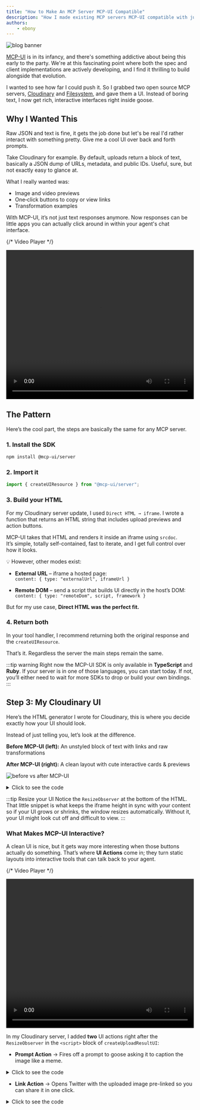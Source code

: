 ```yaml
---
title: "How to Make An MCP Server MCP-UI Compatible"
description: "How I made existing MCP servers MCP-UI compatible with just a few lines of code"
authors: 
    - ebony
---
```


![blog banner](mcp-ui.png)

[MCP-UI](https://mcpui.dev/guide/introduction) is in its infancy, and there's something addictive about being this early to the party. We're at this fascinating point where both the spec and client implementations are actively developing, and I find it thrilling to build alongside that evolution.

I wanted to see how far I could push it. So I grabbed two open source MCP servers, [Cloudinary](https://github.com/felores/cloudinary-mcp-server) and [Filesystem](https://github.com/modelcontextprotocol/servers/tree/main/src/filesystem), and gave them a UI. Instead of boring text, I now get rich, interactive interfaces right inside goose.

<!-- truncate -->

## Why I Wanted This

Raw JSON and text is fine, it gets the job done but let's be real I'd rather interact with something pretty. Give me a cool UI over back and forth prompts.

Take Cloudinary for example. By default, uploads return a block of text, basically a JSON dump of URLs, metadata, and public IDs. Useful, sure, but not exactly easy to glance at.

What I really wanted was:

- Image and video previews
- One‑click buttons to copy or view links
- Transformation examples

With MCP-UI, it’s not just text responses anymore. Now responses can be little apps you can actually click around in within your agent's chat interface.

{/* Video Player */}
<div style={{ width: '100%', maxWidth: '800px', margin: '0 auto' }}>
  <video 
    controls 
    width="100%" 
    height="400px"
    playsInline
  >
    <source src={require('@site/static/videos/cloudinary2.mp4').default} type="video/mp4" />
    Your browser does not support the video tag.
  </video>
</div>

## The Pattern

Here’s the cool part, the steps are basically the same for any MCP server.

### **1. Install the SDK**

```bash
npm install @mcp-ui/server
```

### **2. Import it**

```ts
import { createUIResource } from "@mcp-ui/server";
```

### **3. Build your HTML**

For my Cloudinary server update, I used `Direct HTML → iframe`. I wrote a function that returns an HTML string that includes upload previews and action buttons.  

MCP-UI takes that HTML and renders it inside an iframe using `srcdoc`.  
It’s simple, totally self-contained, fast to iterate, and I get full control over how it looks.  

💡 However, other modes exist:  

- **External URL** – iframe a hosted page:  
  `content: { type: "externalUrl", iframeUrl }`

- **Remote DOM** – send a script that builds UI directly in the host’s DOM:  
  `content: { type: "remoteDom", script, framework }`

But for my use case, **Direct HTML was the perfect fit.**

### **4. Return both**

In your tool handler, I recommend returning both the original response and the `createUIResource`.

That’s it. Regardless the server the main steps remain the same.

:::tip warning
  Right now the MCP-UI SDK is only available in **TypeScript** and **Ruby**.
  If your server is in one of those languages, you can start today.
  If not, you’ll either need to wait for more SDKs to drop or build your own bindings.
:::

## Step 3: My Cloudinary UI

Here’s the HTML generator I wrote for Cloudinary, this is where you decide exactly how your UI should look.

Instead of just telling you, let’s look at the difference.

**Before MCP-UI (left):** An unstyled block of text with links and raw transformations

**After MCP-UI (right):** A clean layout with cute interactive cards & previews

![before vs after MCP-UI](cloudinaryBefore&After.png)

<details>
<summary>Click to see the code</summary>

```ts
private createUploadResultUI(result: UploadApiResponse): string {
    const isImage = result.resource_type === 'image';
    const isVideo = result.resource_type === 'video';

    return `
    <!DOCTYPE html>
    <html lang="en">
    <head>
    <meta charset="UTF-8">
    <meta name="viewport" content="width=device-width, initial-scale=1.0">
    <title>Cloudinary Upload Result</title>
    <style>
    body {
      font-family: 'Segoe UI', Tahoma, Geneva, Verdana, sans-serif;
      margin: 0;
      padding: 20px;
      background: linear-gradient(135deg, #667eea 0%, #764ba2 100%);
      min-height: 100vh;
    }
    .container {
      max-width: 800px;
      margin: 0 auto;
      background: white;
      border-radius: 15px;
      box-shadow: 0 20px 40px rgba(0,0,0,0.1);
      overflow: hidden;
    }
    .header {
      background: linear-gradient(135deg, #4CAF50, #45a049);
      color: white;
      padding: 30px;
      text-align: center;
    }
    .content { padding: 30px; }
    .preview-section { text-align: center; margin-bottom: 30px; }
    .preview-section img, .preview-section video {
      max-width: 100%; max-height: 300px; border-radius: 10px;
      box-shadow: 0 10px 30px rgba(0,0,0,0.2);
    }
    .actions { display: flex; gap: 15px; justify-content: center; flex-wrap: wrap; }
    .btn { padding: 12px 24px; border-radius: 25px; color: white; border: none; cursor: pointer; }
    .btn-primary { background: #007bff; }
    .btn-success { background: #28a745; }
    </style>
    </head>
    <body>
      <div class="container">
        <div class="header">
          <div style="font-size:3em">✅</div>
          <h1>Upload Successful!</h1>
        </div>
        <div class="content">
          ${isImage ? `<img src="${result.secure_url}" />` : ''}
          ${isVideo ? `<video controls><source src="${result.secure_url}" /></video>` : ''}
          <div class="actions">
            <a href="${result.secure_url}" target="_blank" class="btn btn-primary">🔗 View</a>
            <button class="btn btn-success" onclick="navigator.clipboard.writeText('${result.secure_url}')">📋 Copy URL</button>
          </div>
        </div>
      </div>
      <script>
    // highlight-start
        const resizeObserver = new ResizeObserver((entries) => {
          entries.forEach((entry) => {
            window.parent.postMessage({
              type: "ui-size-change",
              payload: { height: entry.contentRect.height },
            }, "*");
          });
        });
        resizeObserver.observe(document.documentElement);
    //highlight-end
      </script>
    </body>
    </html>
    `;
}
```

</details>

:::tip Resize your UI
Notice the `ResizeObserver` at the bottom of the HTML.  
That little snippet is what keeps the iframe height in sync with your content so if your UI grows or shrinks, the window resizes automatically. Without it, your UI might look cut off and difficult to view.
:::

### What Makes MCP-UI Interactive?  

A clean UI is nice, but it gets way more interesting when those buttons actually do something. That’s where **UI Actions** come in; they turn static layouts into interactive tools that can talk back to your agent.

{/* Video Player */}
<div style={{ width: '100%', maxWidth: '800px', margin: '0 auto' }}>
  <video 
    controls 
    width="100%" 
    height="400px"
    playsInline
  >
    <source src={require('@site/static/videos/cloudinaryaction.mp4').default} type="video/mp4" />
    Your browser does not support the video tag.
  </video>
</div>

In my Cloudinary server, I added **two** UI actions right after the `ResizeObserver` in the `<script>` block of `createUploadResultUI`:

- **Prompt Action** → Fires off a prompt to goose asking it to caption the image like a meme.  

<details>
<summary>Click to see the code</summary>
```ts
  function makeMeme() {
    window.parent.postMessage({
      type: "prompt",
      payload: {
        prompt: "Create a funny meme caption for this image. Make it humorous and engaging."
      }
    }, "*");
  }
```
</details>

- **Link Action** → Opens Twitter with the uploaded image pre-linked so you can share it in one click. 

<details>
<summary>Click to see the code</summary>
```ts
        function shareOnTwitter() {
            const tweetText = encodeURIComponent(
            "I didn’t write this tweet… goose did. (${result.resource_type} included). & here’s how you can do it too 🧵 #MCPUI");
            const imageUrl = encodeURIComponent("${result.secure_url}");
            const twitterUrl = "https://twitter.com/intent/tweet?text=" + tweetText + "&url=" + imageUrl;

            window.parent.postMessage({
            type: "link",
            payload: { url: twitterUrl }
            }, "*");
        }
```
</details>

> Want to see it live? [Here’s the tweet goose posted for me](https://x.com/EbonyJLouis/status/1966203455955157337).

:::tip More UI Actions
Prompt and Link are just two examples. MCP-UI also supports **Tool**, **Intent**, and **Notify** actions.
:::



## Step 4: Look How Small the Diff Is

This is the part that blew my mind, making a tool UI-compatible is just a tiny code change.

Here’s the old version:

```ts
return {
    content: [
        {
            type: "text",
            text: JSON.stringify(response, null, 2)
        }
    ]
};
```

And here’s the new version with MCP-UI support:

```ts
return {
    content: [
        {
            type: "text",
            text: `🎉 Upload successful!\n\n${JSON.stringify(response, null, 2)}`
        },
        createUIResource({
            uri: `ui://cloudinary-upload/${result.public_id}`,
            content: { type: 'rawHtml', htmlString: this.createUploadResultUI(result) },
            encoding: 'text'
        })
    ]
};
```

That’s it. One extra resource, and suddenly goose renders a full UI.

## Filesystem: Same Pattern

To prove this wasn’t a one-off, I also made the Filesystem MCP server UI-compatible.

**Before:** Text output (what goose shows by default)

![before MCP-UI](filesystemBefore.png)

**After:** UI output (interactive explorer with MCP-UI)

![With MCP-UI](filesystemAfter.png)

And here’s the only diff you need:

```ts
return {
    content: [
        { type: "text", text: `📂 Files in ${directoryPath}:\n\n${textResponse}` },
        createUIResource({
            uri: `ui://filesystem/explorer/${encodeURIComponent(directoryPath)}`,
            content: { type: "rawHtml", htmlString: htmlContent },
            encoding: "text",
        })
    ]
};
```

## Ahead of the Curve

I’ve now made two MCP servers UI-compatible, before MCP-UI is even fully rolled out. That's crazy to me.

And if you zoom out, you’ll see other companies pushing here too. goose and Postman already support rendering and a couple of UI actions. In goose right now, a button can fire off a new prompt or open an external link. It’s not the full vision yet, but it’s already enough to start building experiences that feel more like mini-apps than static responses.

That’s what excites me, we’re not waiting around. We’re experimenting in the open, and shaping what the future will feel like.

---

## Try It Yourself

Wanna see it in action? 

Download [goose](/docs/quickstart#install-goose), give an MCP server a UI facelift of your own, and see the magic for yourself. Boring text prompts will never hit the same again.

*Got questions?* Explore our [docs](/docs/category/guides), browse the [blog](/blog), or join the conversation in our [Discord](https://discord.gg/block-opensource) and [GitHub Discussions](https://github.com/block/goose/discussions). We’d love to have you.


<head>
  <meta property="og:title" content="How to Make An MCP Server MCP-UI Compatible" />
  <meta property="og:type" content="article" />
  <meta property="og:url" content="https://block.github.io/goose/blog/2025/09/08/turn-any-mcp-server-mcp-ui-compatible" />
  <meta property="og:description" content="How I made existing MCP servers MCP-UI compatible with just a few lines of code." />
  <meta property="og:image" content="https://block.github.io/goose/assets/images/mcp-ui-0a7ec9ab9d9b8b0f84e1372e956cfbde.png" />
  <meta name="twitter:card" content="summary_large_image" />
  <meta property="twitter:domain" content="block.github.io/goose" />
  <meta name="twitter:title" content="How to Make An MCP Server MCP-UI Compatible" />
  <meta name="twitter:description" content="How I made existing MCP servers MCP-UI compatible with just a few lines of code." />
  <meta name="twitter:image" content="https://block.github.io/goose/assets/images/mcp-ui-0a7ec9ab9d9b8b0f84e1372e956cfbde.png" />
</head>